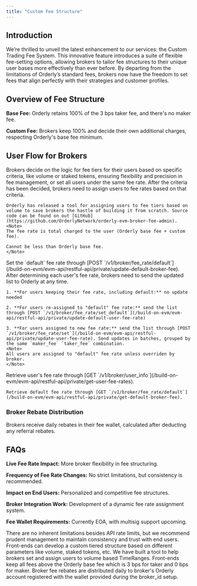 ```yaml
---
title: "Custom Fee Structure"
---
```

## Introduction
We’re thrilled to unveil the latest enhancement to our services: the Custom Trading Fee System. This innovative feature introduces a suite of flexible fee-setting options, allowing brokers to tailor fee structures to their unique user bases more effectively than ever before. By departing from the limitations of Orderly’s standard fees, brokers now have the freedom to set fees that align perfectly with their strategies and customer profiles.

## Overview of Fee Structure
**Base Fee:** Orderly retains 100% of the 3 bps taker fee, and there's no maker fee.

**Custom Fee:** Brokers keep 100% and decide their own additional charges, respecting Orderly's base fee minimum.

## User Flow for Brokers

<Steps>
  <Step title="Determining the fee tiers">
    Brokers decide on the logic for fee tiers for their users based on specific criteria, like volume or staked tokens, ensuring flexibility and precision in fee management, or set all users under the same fee rate.
  </Step>
  <Step title="Calculating the fee rates">
    After the criteria has been decided, brokers need to assign users to fee rates based on that criteria. 
    
    Orderly has released a tool for assigning users to fee tiers based on volume to save brokers the hastle of building it from scratch. Source code can be found on out [GitHub](https://github.com/OrderlyNetwork/orderly-evm-broker-fee-admin).
    <Note>
    The fee rate is total charged to the user (Orderly base fee + custom fee).

    Cannot be less than Orderly base fee.
    </Note>
  </Step>
    <Step title="Set the default fee rate">
    Set the `default` fee rate through [POST `/v1/broker/fee_rate/default`](/build-on-evm/evm-api/restful-api/private/update-default-broker-fee).
  </Step>
  <Step title="Setting the fees">
    After determining each user's fee rate, brokers need to send the updated list to Orderly at any time.

    1. **For users keeping their fee rate, including default:** no update needed

    2. **For users re-assigned to "default" fee rate:** send the list through [POST `/v1/broker/fee_rate/set_default`](/build-on-evm/evm-api/restful-api/private/update-default-user-fee-rate)
    
    3. **For users assigned to new fee rate:** send the list through [POST `/v1/broker/fee_rate/set`](/build-on-evm/evm-api/restful-api/private/update-user-fee-rate). Send updates in batches, grouped by the same `maker_fee` `taker_fee` combination.
    <Note>
    All users are assigned to "default" fee rate unless overriden by broker.
    </Note>
  </Step>
      <Step title="Retrive user fee rates">
    Retrieve user's fee rate through [GET `/v1/broker/user_info`](/build-on-evm/evm-api/restful-api/private/get-user-fee-rates).

    Retrieve default fee rate through [GET `/v1/broker/fee_rate/default`](/build-on-evm/evm-api/restful-api/private/get-default-broker-fee).
  </Step>
</Steps>


### Broker Rebate Distribution
Brokers receive daily rebates in their fee wallet, calculated after deducting any referral rebates.


## FAQs
**Live Fee Rate Impact:** More broker flexibility in fee structuring.

**Frequency of Fee Rate Changes:** No strict limitations, but consistency is recommended.

**Impact on End Users:** Personalized and competitive fee structures.

**Broker Integration Work:** Development of a dynamic fee rate assignment system.

**Fee Wallet Requirements:** Currently EOA, with multisig support upcoming.




<AccordionGroup>
  <Accordion title="Will there be limitations on how often fee rates can be changed? ">
There are no inherent limitations besides API rate limits, but we recommend prudent management to maintain consistency and trust with end users.
  </Accordion>

  <Accordion title="How to set fees for users?">
Front-ends can develop a custom tiered structure based on different parameters like volume, staked tokens, etc.
  </Accordion>

  <Accordion title="Can I get help determining and setting fees for the users?">
We have built a tool to help brokers set and assign users to volume based TimeRanges.
  </Accordion>
  
  <Accordion title="How does rebate work for front-ends?">
Front-ends keep all fees above the Orderly base fee which is 3 bps for taker and 0 bps for maker.
  </Accordion>

  <Accordion title="How are fee rebates distributed?">
Broker fee rebates are distributed daily to broker's Orderly account registered with the wallet provided during the broker_id setup.
  </Accordion>

</AccordionGroup>